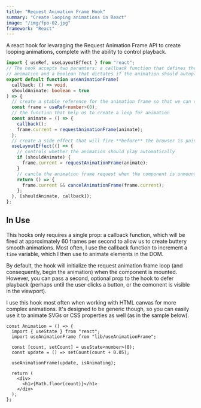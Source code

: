 ```yaml
---
title: "Request Animation Frame Hook"
summary: "Create looping animations in React"
image: "/img/fpo-02.jpg"
framework: "React"
---
```



A react hook for levaraging the Request Animation Frame API to create looping animations, complete with the ability to control playback.

```ts title="useAnimationFrame.ts"
import { useRef, useLayoutEffect } from "react";
// The hook accepts two paramters: a callback function that defines the
// animation and a boolean that dictates if the animation should autoplay
export default function useAnimationFrame(
  callback: () => void,
  shouldAnimate: boolean = true
) => {
  // create a stable reference for the animation frame so that we can cancle it later
  const frame = useRef<number>(0);
  // the function that help us to create a loop for animation
  const animate = () => {
    callback();
    frame.current = requestAnimationFrame(animate);
  };
  // create a side effect that will fire **before** the browser is painted
  useLayoutEffect(() => {
    // controls whether the animation should play automatically
    if (shouldAnimate) {
      frame.current = requestAnimationFrame(animate);
    }
    // cancle the animation frame request when the component is unmounted/re-rendered
    return () => {
      frame.current && cancelAnimationFrame(frame.current);
    };
  }, [shouldAnimate, callback]);
};
```

## In Use

This hooks only requires a single prop: a callback function, which will be fired at approximately 60 frames per second to allow us to create buttery smooth animations. Most often, I use the callback function to increment a `time` variable, which I then use to animate elements in the DOM.

By default, the hook will initialize the request animation frame loop (and consequently, begin the animation) when the component is mounted. However, you can pass a second, optional prop to the hook to defer playback (perhaps until the user clicks a button, or the comonent is visible in the viewport).

I use this hook most often when working with HTML canvas for more complex animations. It's designed to be generic though, so you can easily use it to animate SVGs or CSS properties as well (as in the sample below).

<ReactRAF />

```tsx title="ReactAnimationFrame.tsx"
const Animation = () => {
  import { useState } from "react";
  import useAnimationFrame from "lib/useAnimationFrame";

  const [count, setCount] = useState<number>(0);
  const update = () => setCount(count + 0.05);

  useAnimationFrame(update, isAnimating);

  return (
    <div>
      <h1>{Math.floor(count)}</h1>
    </div>
  );
};
```
